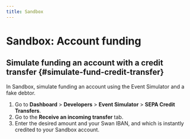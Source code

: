 ```yaml
---
title: Sandbox
---
```


# Sandbox: Account funding

## Simulate funding an account with a credit transfer {#simulate-fund-credit-transfer}

In Sandbox, simulate funding an account using the Event Simulator and a fake debtor.

1. Go to **Dashboard** > **Developers** > **Event Simulator** > **SEPA Credit Transfers**.
1. Go to the **Receive an incoming transfer** tab.
1. Enter the desired amount and your Swan IBAN, and which is instantly credited to your Sandbox account.